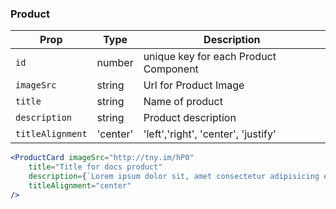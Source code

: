 ### Product

Prop | Type | Description
---|---|---
`id` | number | unique key for each Product Component
`imageSrc` | string | Url for Product Image
`title` | string | Name of product
`description` | string | Product description
`titleAlignment`| 'center' |  'left','right', 'center', 'justify'


```.jsx
<ProductCard imageSrc="http://tny.im/hP0" 
    title="Title for docs product"
    description={`Lorem ipsum dolor sit, amet consectetur adipisicing elit. Doloribus, enim similique delectus laboriosam ratione libero, laudantium, voluptatum fugit asperiores cumque quis sint cum vero minus aut dolore molestias repellat qua`}
    titleAlignment="center"
/>
```
